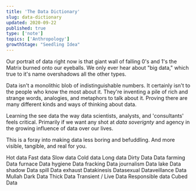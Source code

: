 ```yaml
---
title: 'The Data Dictionary'
slug: data-dictionary
updated: 2020-09-22
published: true
type: ['note']
topics: ['Anthropology']
growthStage: "Seedling Idea"
---
```


Our portrait of data right now is that giant wall of falling 0's and 1's the Matrix burned onto our eyeballs. We only ever hear about "big data," which true to it's name overshadows all the other types.

Data isn't a monolithic blob of indistinguishable  numbers.
It certainly isn't to the people who know the most about it. They're inventing a pile of rich and strange words, analogies, and metaphors to talk about it. Proving there are many different kinds and ways of thinking about data.

Learning the see data the way data scientists, analysts, and 'consultants' feels critical. Primarily if we want any shot at _data soverignty_ and agency in the growing influence of data over our lives.

This is a foray into making data less boring and befuddling. And more visible, tangible, and real for you.

Hot data
Fast data
Slow data
Cold data
Long data
Dirty Data
Data farming
Data furnace
Data hygiene
Data fracking
Data journalism
Data lake
Data shadow
Data spill
Data exhaust
Datakinesis
Datasexual
Dataveillance
Data Mullah
Dark Data
Thick Data
Transient / Live Data
Responsible data
Cubed Data
